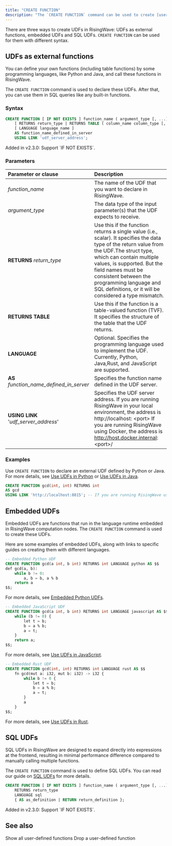 ```yaml
---
title: "CREATE FUNCTION"
description: "The `CREATE FUNCTION` command can be used to create [user-defined functions](/sql/udfs/user-defined-functions) (UDFs)."
---
```


There are three ways to create UDFs in RisingWave: UDFs as external functions, embedded UDFs and SQL UDFs. `CREATE FUNCTION` can be used for them with different syntax.

## UDFs as external functions

You can define your own functions (including table functions) by some programming languages, like Python and Java, and call these functions in RisingWave.

The `CREATE FUNCTION` command is used to declare these UDFs. After that, you can use them in SQL queries like any built-in functions.

### Syntax

```sql
CREATE FUNCTION [ IF NOT EXISTS ] function_name ( argument_type [, ...] )
    [ RETURNS return_type | RETURNS TABLE ( column_name column_type [, ...] ) ]
    [ LANGUAGE language_name ]
    AS function_name_defined_in_server
    USING LINK 'udf_server_address';
```

<Note>
Added in v2.3.0: Support `IF NOT EXISTS`.
</Note>

### Parameters

| Parameter or clause                          | Description                                                                                                                                                                                                                                                                                                                          |
| :------------------------------------------- | :----------------------------------------------------------------------------------------------------------------------------------------------------------------------------------------------------------------------------------------------------------------------------------------------------------------------------------- |
| _function\_name_                             | The name of the UDF that you want to declare in RisingWave.                                                                                                                                                                                                                                                                          |
| _argument\_type_                             | The data type of the input parameter(s) that the UDF expects to receive.                                                                                                                                                                                                                                                             |
| **RETURNS** _return\_type_                   | Use this if the function returns a single value (i.e., scalar). It specifies the data type of the return value from the UDF.The struct type, which can contain multiple values, is supported. But the field names must be consistent between the programming language and SQL definitions, or it will be considered a type mismatch. |
| **RETURNS TABLE**                            | Use this if the function is a table-valued function (TVF). It specifies the structure of the table that the UDF returns.                                                                                                                                                                                                             |
| **LANGUAGE**                                 | Optional. Specifies the programming language used to implement the UDF.  Currently, Python, Java,Rust, and JavaScript are supported.                                                                                                                                                                                                 |
| **AS** _function\_name\_defined\_in\_server_ | Specifies the function name defined in the UDF server.                                                                                                                                                                                                                                                                               |
| **USING LINK** '_udf\_server\_address_'      | Specifies the UDF server address. If you are running RisingWave in your local environment, the address is http://localhost: \<port>  If you are running RisingWave using Docker, the address is http://host.docker.internal: \<port>/                                                                                                    |

### Examples

Use `CREATE FUNCTION` to declare an external UDF defined by Python or Java. For more details, see [Use UDFs in Python](/sql/udfs/use-udfs-in-python) or [Use UDFs in Java](/sql/udfs/use-udfs-in-java).

```sql
CREATE FUNCTION gcd(int, int) RETURNS int
AS gcd
USING LINK 'http://localhost:8815'; -- If you are running RisingWave using Docker, replace the address with 'http://host.docker.internal:8815'.
```

## Embedded UDFs

Embedded UDFs are functions that run in the language runtime embedded in RisingWave computation nodes. The `CREATE FUNCTION` command is used to create these UDFs.

Here are some examples of embedded UDFs, along with links to specific guides on creating them with different languages.

```sql Embedded UDFs
-- Embedded Python UDF
CREATE FUNCTION gcd(a int, b int) RETURNS int LANGUAGE python AS $$
def gcd(a, b):
    while b != 0:
        a, b = b, a % b
    return a
$$;
```

For more details, see [Embedded Python UDFs](/sql/udfs/embedded-python-udfs).

```sql Embedded UDFs
-- Embedded JavaScript UDF
CREATE FUNCTION gcd(a int, b int) RETURNS int LANGUAGE javascript AS $$
    while (b != 0) {
        let t = b;
        b = a % b;
        a = t;
    }
    return a;
$$;
```

For more details, see [Use UDFs in JavaScript](/sql/udfs/use-udfs-in-javascript).

```sql Embedded UDFs
-- Embedded Rust UDF
CREATE FUNCTION gcd(int, int) RETURNS int LANGUAGE rust AS $$
    fn gcd(mut a: i32, mut b: i32) -> i32 {
        while b != 0 {
            let t = b;
            b = a % b;
            a = t;
        }
        a
    }
$$;
```

For more details, see [Use UDFs in Rust](/sql/udfs/use-udfs-in-rust).

## SQL UDFs

SQL UDFs in RisingWave are designed to expand directly into expressions at the frontend, resulting in minimal performance difference compared to manually calling multiple functions.

The `CREATE FUNCTION` command is used to define SQL UDFs. You can read our guide on [SQL UDFs](/sql/udfs/sql-udfs) for more details.

```sql Syntax of SQL UDFs
CREATE FUNCTION [ IF NOT EXISTS ] function_name ( argument_type [, ...] )
    RETURNS return_type
    LANGUAGE sql
    { AS as_definition | RETURN return_definition };
```

<Note>
Added in v2.3.0: Support `IF NOT EXISTS`.
</Note>

## See also

<CardGroup>
  <Card
    title="SHOW FUNCTIONS"
    icon="list"
    iconType="solid"
    href="/sql/commands/sql-show-functions"
  >
    Show all user-defined functions
  </Card>
  <Card
    title="DROP FUNCTION"
    icon="trash"
    iconType="solid"
    href="/sql/commands/sql-drop-function"
  >
    Drop a user-defined function
  </Card>
</CardGroup>

